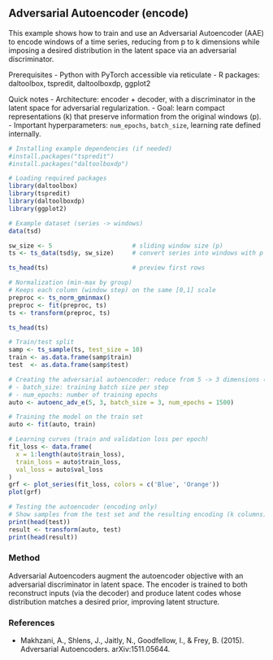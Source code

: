 ## Adversarial Autoencoder (encode)

This example shows how to train and use an Adversarial Autoencoder (AAE) to encode windows of a time series, reducing from p to k dimensions while imposing a desired distribution in the latent space via an adversarial discriminator.

Prerequisites
- Python with PyTorch accessible via reticulate
- R packages: daltoolbox, tspredit, daltoolboxdp, ggplot2

Quick notes
- Architecture: encoder + decoder, with a discriminator in the latent space for adversarial regularization.
- Goal: learn compact representations (k) that preserve information from the original windows (p).
- Important hyperparameters: `num_epochs`, `batch_size`, learning rate defined internally.

```r
# Installing example dependencies (if needed)
#install.packages("tspredit")
#install.packages("daltoolboxdp")
```

```r
# Loading required packages
library(daltoolbox)
library(tspredit)
library(daltoolboxdp)
library(ggplot2)
```

```r
# Example dataset (series -> windows)
data(tsd)

sw_size <- 5                      # sliding window size (p)
ts <- ts_data(tsd$y, sw_size)     # convert series into windows with p columns

ts_head(ts)                       # preview first rows
```

```r
# Normalization (min-max by group)
# Keeps each column (window step) on the same [0,1] scale
preproc <- ts_norm_gminmax()
preproc <- fit(preproc, ts)
ts <- transform(preproc, ts)

ts_head(ts)
```

```r
# Train/test split
samp <- ts_sample(ts, test_size = 10)
train <- as.data.frame(samp$train)
test  <- as.data.frame(samp$test)
```

```r
# Creating the adversarial autoencoder: reduce from 5 -> 3 dimensions (p -> k)
# - batch_size: training batch size per step
# - num_epochs: number of training epochs
auto <- autoenc_adv_e(5, 3, batch_size = 3, num_epochs = 1500)

# Training the model on the train set
auto <- fit(auto, train)
```

```r
# Learning curves (train and validation loss per epoch)
fit_loss <- data.frame(
  x = 1:length(auto$train_loss),
  train_loss = auto$train_loss,
  val_loss = auto$val_loss
)
grf <- plot_series(fit_loss, colors = c('Blue', 'Orange'))
plot(grf)
```

```r
# Testing the autoencoder (encoding only)
# Show samples from the test set and the resulting encoding (k columns)
print(head(test))
result <- transform(auto, test)
print(head(result))
```

### Method

Adversarial Autoencoders augment the autoencoder objective with an adversarial discriminator in latent space. The encoder is trained to both reconstruct inputs (via the decoder) and produce latent codes whose distribution matches a desired prior, improving latent structure.

### References
- Makhzani, A., Shlens, J., Jaitly, N., Goodfellow, I., & Frey, B. (2015). Adversarial Autoencoders. arXiv:1511.05644.
